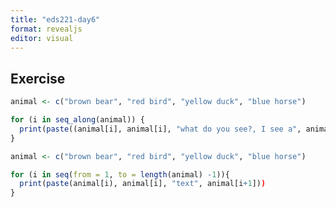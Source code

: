 ```yaml
---
title: "eds221-day6"
format: revealjs
editor: visual
---
```


## Exercise

```r
animal <- c("brown bear", "red bird", "yellow duck", "blue horse")

for (i in seq_along(animal)) {
  print(paste((animal[i], animal[i], "what do you see?, I see a", animal[i+1], " looking at me.")))
}

```

```r
animal <- c("brown bear", "red bird", "yellow duck", "blue horse")

for (i in seq(from = 1, to = length(animal) -1)){
  print(paste(animal[i), animal[i], "text", animal[i+1]))
}
```
